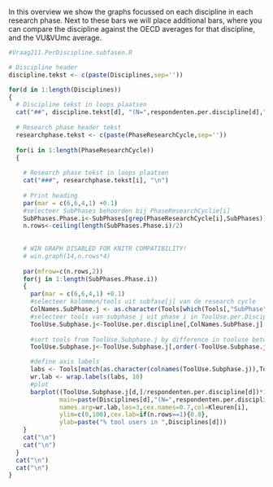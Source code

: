 
In this overview we show the graphs focussed on each discipline in each research phase. Next to these bars we will place additional bars, where you can compare the discipline against the OECD averages for that discipline, and the VU&VUmc average.


```r
#Vraag211.PerDiscipline.subfasen.R

# Discipline header
discipline.tekst <- c(paste(Disciplines,sep=''))

for(d in 1:length(Disciplines))
{ 
  # Discipline tekst in loops plaatsen
  cat("##", discipline.tekst[d], "(N=",respondenten.per.discipline[d],")", "\n")
  
  # Research phase header tekst
  researchphase.tekst <- c(paste(PhaseResearchCycle,sep=''))  
  
  for(i in 1:length(PhaseResearchCycle))
  { 
    
    # Research phase tekst in loops plaatsen
    cat("###", researchphase.tekst[i], "\n")
    
    # Print heading
    par(mar = c(6,6,4,1) +0.1)
    #selecteer SubPhases behoorden bij PhaseResearchCyclie[i]
    SubPhases.Phase.i<-SubPhases[grep(PhaseResearchCycle[i],SubPhases)]
    n.rows<-ceiling(length(SubPhases.Phase.i)/2)
    
    
    # WIN GRAPH DISABLED FOR KNITR COMPATIBILITY!
    # win.graph(14,n.rows*4)
    
    par(mfrow=c(n.rows,2))
    for(j in 1:length(SubPhases.Phase.i))
    {
      par(mar = c(6,6,4,1) +0.1)
      #selecteer kolommen/tools uit subfase[j] van de research cycle
      ColNames.SubPhase.j <- as.character(Tools[which(Tools[,"SubPhase"]==SubPhases.Phase.i[j]),"Variable.name"])
      #selecteer tools van subphase j uit phase i in ToolUse.per.Discipline
      ToolUse.Subphase.j<-ToolUse.per.discipline[,ColNames.SubPhase.j]
      
      #sort tools from ToolUse.Subphase.j by difference in tooluse between tenure-groups
      ToolUse.Subphase.j<-ToolUse.Subphase.j[,order(-ToolUse.Subphase.j[d,])]

      #define axis labels
      labs <- Tools[match(as.character(colnames(ToolUse.Subphase.j)),Tools[,"Variable.name"]),"Tool.name"]
      wr.lab <- wrap.labels(labs, 10)
      #plot
      barplot((ToolUse.Subphase.j[d,]/respondenten.per.discipline[d])*100,beside=TRUE,
              main=paste(Disciplines[d],"(N=",respondenten.per.discipline[d],")"," - ",SubPhases.Phase.i[j]),
              names.arg=wr.lab,las=3,cex.names=0.7,col=Kleuren[i],
              ylim=c(0,100),cex.lab=if(n.rows==1){0.8},
              ylab=paste("% tool users in ",Disciplines[d]))
    }
    cat("\n")
    cat("\n")
  }
  cat("\n")
  cat("\n")
}

```  